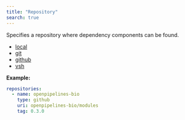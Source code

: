 ```yaml
---
title: "Repository"
search: true
---
```


Specifies a repository where dependency components can be found.

 - [local](/reference/config/functionality/repositories/localRepository.html)
 - [git](/reference/config/functionality/repositories/gitRepository.html)
 - [github](/reference/config/functionality/repositories/githubRepository.html)
 - [vsh](/reference/config/functionality/repositories/viashhubRepository.html)


**Example:**

```yaml
repositories:
  - name: openpipelines-bio
    type: github
    uri: openpipelines-bio/modules
    tag: 0.3.0

```
